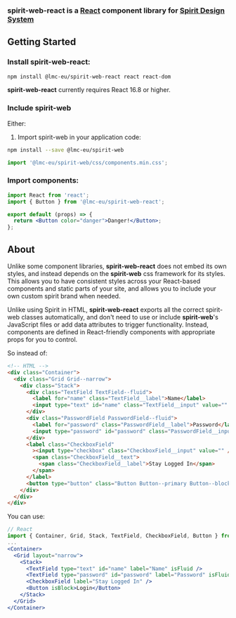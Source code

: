 
<Meta title="Introduction/Installation" />

### spirit-web-react is a [React](https://reactjs.org) component library for [Spirit Design System](https://github.com/lmc-eu/spirit-design-system)

## Getting Started

### Install spirit-web-react:

```sh
npm install @lmc-eu/spirit-web-react react react-dom
```

**spirit-web-react** currently requires React 16.8 or higher.

### Include spirit-web

Either:

1. Import spirit-web in your application code:

```sh
npm install --save @lmc-eu/spirit-web
```

```javascript
import '@lmc-eu/spirit-web/css/components.min.css';
```

### Import components:

```jsx
import React from 'react';
import { Button } from '@lmc-eu/spirit-web-react';

export default (props) => {
  return <Button color="danger">Danger!</Button>;
};
```

## About

Unlike some component libraries, **spirit-web-react** does not embed its own styles, and instead depends on the **spirit-web**
css framework for its styles.
This allows you to have consistent styles across your React-based components and static parts of your site, and allows
you to include your own custom spirit brand when needed.

Unlike using Spirit in HTML, **spirit-web-react** exports all the correct spirit-web classes automatically, and don't need
to use or include **spirit-web**'s JavaScript files or add data attributes to trigger functionality. Instead, components
are defined in React-friendly components with appropriate props for you to control.

So instead of:

```html
<!-- HTML -->
<div class="Container">
  <div class="Grid Grid--narrow">
    <div class="Stack">
      <div class="TextField TextField--fluid">
        <label for="name" class="TextField__label">Name</label>
        <input type="text" id="name" class="TextField__input" value="" />
      </div>
      <div class="PasswordField PasswordField--fluid">
        <label for="password" class="PasswordField__label">Password</label>
        <input type="password" id="password" class="PasswordField__input" value="" />
      </div>
      <label class="CheckboxField"
        ><input type="checkbox" class="CheckboxField__input" value="" />
        <span class="CheckboxField__text">
          <span class="CheckboxField__label">Stay Logged In</span>
        </span>
      </label>
      <button type="button" class="Button Button--primary Button--block">Login</button>
    </div>
  </div>
</div>
```

You can use:

```jsx
// React
import { Container, Grid, Stack, TextField, CheckboxField, Button } from '@lmc-eu/spirit-web-react';
...
<Container>
  <Grid layout="narrow">
    <Stack>
      <TextField type="text" id="name" label="Name" isFluid />
      <TextField type="password" id="password" label="Password" isFluid />
      <CheckboxField label="Stay Logged In" />
      <Button isBlock>Login</Button>
    </Stack>
  </Grid>
</Container>

```
